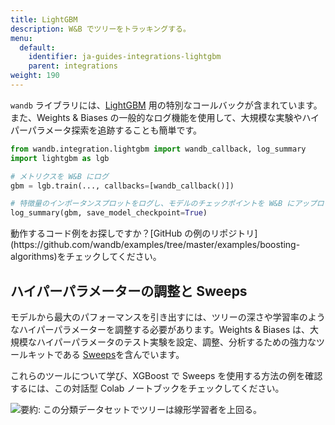 ```yaml
---
title: LightGBM
description: W&B でツリーをトラッキングする。
menu:
  default:
    identifier: ja-guides-integrations-lightgbm
    parent: integrations
weight: 190
---
```


<Card title="Try in Colab" href="https://colab.research.google.com/github/wandb/examples/blob/master/colabs/boosting/Simple_LightGBM_Integration.ipynb" icon="python"/>

`wandb` ライブラリには、[LightGBM](https://lightgbm.readthedocs.io/en/latest/) 用の特別なコールバックが含まれています。また、Weights & Biases の一般的なログ機能を使用して、大規模な実験やハイパーパラメータ探索を追跡することも簡単です。

```python
from wandb.integration.lightgbm import wandb_callback, log_summary
import lightgbm as lgb

# メトリクスを W&B にログ
gbm = lgb.train(..., callbacks=[wandb_callback()])

# 特徴量のインポータンスプロットをログし、モデルのチェックポイントを W&B にアップロード
log_summary(gbm, save_model_checkpoint=True)
```

<Note>
動作するコード例をお探しですか？[GitHub の例のリポジトリ](https://github.com/wandb/examples/tree/master/examples/boosting-algorithms)をチェックしてください。
</Note>

## ハイパーパラメーターの調整と Sweeps

モデルから最大のパフォーマンスを引き出すには、ツリーの深さや学習率のようなハイパーパラメーターを調整する必要があります。Weights & Biases は、大規模なハイパーパラメータのテスト実験を設定、調整、分析するための強力なツールキットである [Sweeps](/ja/models/sweeps/)を含んでいます。

これらのツールについて学び、XGBoost で Sweeps を使用する方法の例を確認するには、この対話型 Colab ノートブックをチェックしてください。

<Card title="Try in Colab" href="https://colab.research.google.com/github/wandb/examples/blob/master/colabs/boosting/Using_W%26B_Sweeps_with_XGBoost.ipynb" icon="python"/>

<Frame>
    <img src="/images/integrations/lightgbm_sweeps.png" alt="要約: この分類データセットでツリーは線形学習者を上回る。"  />
</Frame>